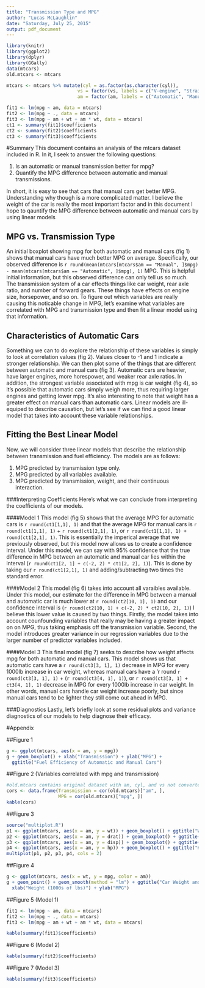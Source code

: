 ```yaml
---
title: "Transmission Type and MPG"
author: "Lucas McLaughlin"
date: "Saturday, July 25, 2015"
output: pdf_document
---
```



```r
library(knitr)
library(ggplot2)
library(dplyr)
library(GGally)
data(mtcars)
old.mtcars <- mtcars
```

```r
mtcars <- mtcars %>% mutate(cyl = as.factor(as.character(cyl)), 
                          vs = factor(vs, labels = c("V-engine", "Straight engine")), 
                          am = factor(am, labels = c("Automatic", "Manual")))
```

```r
fit1 <- lm(mpg ~ am, data = mtcars)
fit2 <- lm(mpg ~ ., data = mtcars)
fit3 <- lm(mpg ~ am + wt + am * wt, data = mtcars)
ct1 <- summary(fit1)$coefficients
ct2 <- summary(fit2)$coefficients
ct3 <- summary(fit3)$coefficients
```
#Summary
This document contains an analysis of the mtcars dataset included in R.  In it, I seek to answer the following questions:

1.  Is an automatic or manual transmission better for mpg?
2.  Quantify the MPG difference between automatic and manual transmissions.

In short, it is easy to see that cars that manual cars get better MPG.  Understanding why though is a more complicated matter.  I believe the weight of the car is really the most important factor and in this document I hope to qauntify the MPG difference between automatic and manual cars by using linear models

## MPG vs. Transmission Type
An initial boxplot showing mpg for both automatic and manual cars (fig 1) shows that manual cars have much better MPG on average.  Specifically, our observed difference is `r round(mean(mtcars[mtcars$am == "Manual", ]$mpg) - mean(mtcars[mtcars$am == "Automatic", ]$mpg), 1)` MPG.  This is helpful initial information, but this observed difference can only tell us so much.  The transmission system of a car effects things like car weight, rear axle ratio, and number of forward gears.  These things have effects on engine size, horsepower, and so on.  To figure out which variables are really causing this noticable change in MPG, let's examine what variables are correlated with MPG and transmission type and then fit a linear model using that information.

## Characteristics of Automatic Cars
Something we can to do explore the relationship of these variables is simply to look at correlation values (fig 2).  Values closer to -1 and 1 indicate a stronger relationship.  We can then plot some of the things that are different between automatic and manual cars (fig 3).  Automatic cars are heavier, have larger engines, more horespower, and weaker rear axle ratios.  In addition, the strongest variable associated with mpg is car weight (fig 4), so it's possible that automatic cars simply weigh more, thus requiring larger engines and getting lower mpg.  It's also interesting to note that weight has a greater effect on manual cars than automatic cars.  Linear models are ill-equiped to describe causation, but let's see if we can find a good linear model that takes into account these variable relationships.

## Fitting the Best Linear Model
Now, we will consider three linear models that describe the relationship between transmission and fuel efficiency.  The models are as follows:

1.  MPG predicted by transmission type only.
2.  MPG predicted by all variables available.
3.  MPG predicted by transmission, weight, and their continuous interaction.

###Interpreting Coefficients
Here's what we can conclude from interpreting the coefficients of our models.

####Model 1
This model (fig 5) shows that the average MPG for automatic cars is `r round(ct1[1,1], 1)` and that the average MPG for manual cars is `r round(ct1[1,1], 1)` + `r round(ct1[2,1], 1)`, or `r round(ct1[1,1], 1) + round(ct1[2,1], 1)`.  This is essentially the imperical average that we previously observed, but this model now allows us to create a confidence interval.  Under this model, we can say with 95% confidence that the true difference in MPG between an automatic and manual car lies within the interval (`r round(ct1[2, 1] + c(-2, 2) * ct1[2, 2], 1)`).  This is done by taking our `r round(ct1[2,1], 1)` and adding/subtracting two times the standard error.

####Model 2
This model (fig 6) takes into account all varaibles available.  Under this model, our estimate for the difference in MPG between a manual and automatic car is much lower at `r round(ct2[10, 1], 1)` and our confidence interval is (`r round(ct2[10, 1] + c(-2, 2) * ct2[10, 2], 1)`)  I believe this lower value is caused by two things.  Firstly, the model takes into account counfounding variables that really may be having a greater impact on on MPG, thus taking emphasis off the transmission variable.  Second, the model introduces greater variance in our regression variables due to the larger number of predictor variables included.

####Model 3
This final model (fig 7) seeks to describe how weight affects mpg for both automatic and manual cars.  This model shows us that automatic cars have a `r round(ct3[3, 1], 1)` decrease in MPG for every 1000lb increase in car weight, whereas manual cars have a 'r round `r round(ct3[3, 1], 1)` + (`r round(ct3[4, 1], 1)`), or `r round(ct3[3, 1] + ct3[4, 1], 1)` decrease in MPG for every 1000lb increase in car weight.  In other words, manual cars handle car weight increase poorly, but since manual cars tend to be lighter they still come out ahead in MPG.

###Diagnostics
Lastly, let's briefly look at some residual plots and variance diagnostics of our models to help diagnose their efficacy.  


\pagebreak

#Appendix

##Figure 1
```r
g <- ggplot(mtcars, aes(x = am, y = mpg))
g + geom_boxplot() + xlab("Transmission") + ylab("MPG") +
  ggtitle("Fuel Efficiency of Automatic and Manual Cars")
```

##Figure 2 (Variables correlated with mpg and transmission)
```r
#old.mtcars contains original dataset with am, cyl, and vs not converted to factor variables
cors <- data.frame(Transmission = cor(old.mtcars)["am", ],
                   MPG = cor(old.mtcars)["mpg", ])
kable(cors)
```

##Figure 3
```r
source("multiplot.R")
p1 <- ggplot(mtcars, aes(x = am, y = wt)) + geom_boxplot() + ggtitle("Weight")
p2 <- ggplot(mtcars, aes(x = am, y = drat)) + geom_boxplot() + ggtitle("Rear Axle Ratio")
p3 <- ggplot(mtcars, aes(x = am, y = disp)) + geom_boxplot() + ggtitle("Engine Volume")
p4 <- ggplot(mtcars, aes(x = am, y = hp)) + geom_boxplot() + ggtitle("Horsepower")
multiplot(p1, p2, p3, p4, cols = 2)
```

##Figure 4
```r
g <- ggplot(mtcars, aes(x = wt, y = mpg, color = am))
g + geom_point() + geom_smooth(method = "lm") + ggtitle("Car Weight and MPG") + 
  xlab("Weight (1000s of lbs)") + ylab("MPG")
```

##Figure 5 (Model 1)
```r
fit1 <- lm(mpg ~ am, data = mtcars)
fit2 <- lm(mpg ~ ., data = mtcars)
fit3 <- lm(mpg ~ am + wt + am * wt, data = mtcars)
```
```r
kable(summary(fit1)$coefficients)
```

##Figure 6 (Model 2)
```r
kable(summary(fit2)$coefficients)
```

##Figure 7 (Model 3)
```r
kable(summary(fit3)$coefficients)
```